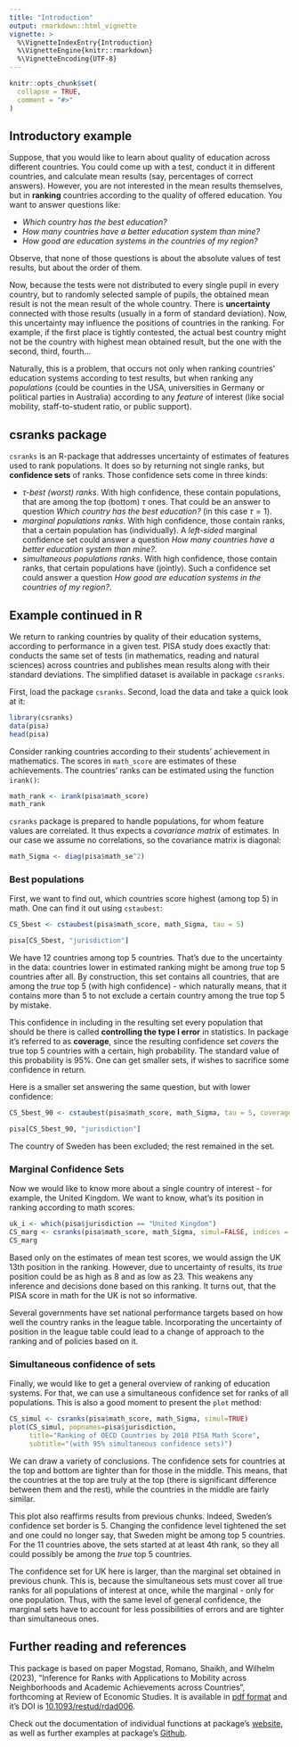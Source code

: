 ```yaml
---
title: "Introduction"
output: rmarkdown::html_vignette
vignette: >
  %\VignetteIndexEntry{Introduction}
  %\VignetteEngine{knitr::rmarkdown}
  %\VignetteEncoding{UTF-8}
---
```


```r
knitr::opts_chunk$set(
  collapse = TRUE,
  comment = "#>"
)
```

## Introductory example

Suppose, that you would like to learn about quality of education across different countries. You could come up with a test, conduct it in different countries, and calculate mean results (say, percentages of correct answers). However, you are not interested in the mean results themselves, but in **ranking** countries according to the quality of offered education. You want to answer questions like:

- *Which country has the best education?*
- *How many countries have a better education system than mine?*
- *How good are education systems in the countries of my region?*

Observe, that none of those questions is about the absolute values of test results, but about the order of them.

Now, because the tests were not distributed to every single pupil in every country, but to randomly selected sample of pupils, the obtained mean result is not the mean result of the whole country. There is **uncertainty** connected with those results (usually in a form of standard deviation). Now, this uncertainty may influence the positions of countries in the ranking. For example, if the first place is tightly contested, the actual best country might not be the country with highest mean obtained result, but the one with the second, third, fourth...

Naturally, this is a problem, that occurs not only when ranking countries' education systems according to test results, but when ranking any *populations* (could be counties in the USA, universities in Germany or political parties in Australia) according to any *feature* of interest (like social mobility, staff-to-student ratio, or public support).

## csranks package

`csranks` is an R-package that addresses uncertainty of estimates of features used to rank populations. It does so by returning not single ranks, but **confidence sets** of ranks. Those confidence sets come in three kinds:

- *$\tau$-best (worst) ranks*. With high confidence, these contain populations, that are among the top (bottom) $\tau$ ones. That could be an answer to question *Which country has the best education?* (in this case $\tau  = 1$).
- *marginal populations ranks*. With high confidence, those contain ranks, that a certain population has (individually). A *left-sided* marginal confidence set could answer a question *How many countries have a better education system than mine?*.
- *simultaneous populations ranks*. With high confidence, those contain ranks, that certain populations have (jointly). Such a confidence set could answer a question *How good are education systems in the countries of my region?*.

## Example continued in R

We return to ranking countries by quality of their education systems, according to performance in a given test. PISA study does exactly that: conducts the same set of tests (in mathematics, reading and natural sciences) across countries and publishes mean results along with their standard deviations. The simplified dataset is available in package `csranks`. 

First, load the package `csranks`. Second, load the data and take a quick look at it:

```r
library(csranks)
data(pisa)
head(pisa)
```

Consider ranking countries according to their students' achievement in mathematics. The scores in `math_score` are estimates of these achievements. The countries' ranks can be estimated using the function `irank()`:

```r
math_rank <- irank(pisa$math_score)
math_rank
```

`csranks` package is prepared to handle populations, for whom feature values are correlated. It thus expects a *covariance matrix* of estimates. In our case we assume no correlations, so the covariance matrix is diagonal:

```r
math_Sigma <- diag(pisa$math_se^2)
```

### Best populations

First, we want to find out, which countries score highest (among top 5) in math. One can find it out using `cstaubest`:

```r
CS_5best <- cstaubest(pisa$math_score, math_Sigma, tau = 5)

pisa[CS_5best, "jurisdiction"]
```

We have 12 countries among top 5 countries. That's due to the uncertainty in the data: countries lower in estimated ranking might be among *true* top 5 countries after all. By construction, this set contains all countries, that are among the *true* top 5 (with high confidence) - which naturally means, that it contains more than 5 to not exclude a certain country among the true top 5 by mistake.

This confidence in including in the resulting set every population that should be there is called **controlling the type I error** in statistics. In package it's referred to as **coverage**, since the resulting confidence set *covers* the true top 5 countries with a certain, high probability. The standard value of this probability is 95%. One can get smaller sets, if wishes to sacrifice some confidence in return.

Here is a smaller set answering the same question, but with lower confidence:

```r
CS_5best_90 <- cstaubest(pisa$math_score, math_Sigma, tau = 5, coverage = 0.9)

pisa[CS_5best_90, "jurisdiction"]
```

The country of Sweden has been excluded; the rest remained in the set.

### Marginal Confidence Sets

Now we would like to know more about a single country of interest - for example, the United Kingdom. We want to know, what's its position in ranking according to math scores.

```r
uk_i <- which(pisa$jurisdiction == "United Kingdom")
CS_marg <- csranks(pisa$math_score, math_Sigma, simul=FALSE, indices = uk_i)
CS_marg
```

Based only on the estimates of mean test scores, we would assign the UK 13th position in the ranking. However, due to uncertainty of results, its *true* position could be as high as 8 and as low as 23. This weakens any inference and decisions done based on this ranking. It turns out, that the PISA score in math for the UK is not so informative. 

Several governments have set national performance targets based on how well the country ranks in the league table. Incorporating the uncertainty of position in the league table could lead to a change of approach to the ranking and of policies based on it. 

### Simultaneous confidence of sets

Finally, we would like to get a general overview of ranking of education systems.
For that, we can use a simultaneous confidence set for ranks of all populations.
This is also a good moment to present the `plot` method:

```r
CS_simul <- csranks(pisa$math_score, math_Sigma, simul=TRUE)
plot(CS_simul, popnames=pisa$jurisdiction, 
     title="Ranking of OECD Countries by 2018 PISA Math Score", 
     subtitle="(with 95% simultaneous confidence sets)")
```

We can draw a variety of conclusions. The confidence sets for countries at the top and bottom are tighter than for those in the middle. This means, that the countries at the top are truly at the top (there is significant difference between them and the rest), while the countries in the middle are fairly similar.

This plot also reaffirms results from previous chunks. Indeed, Sweden's confidence set
border is 5. Changing the confidence level tightened the set and one could no longer say, that Sweden might be among top 5 countries. For the 11 countries above, the sets started at at least 4th rank, so they all could possibly be among the *true* top 5 countries.

The confidence set for UK here is larger, than the marginal set obtained in previous chunk. This is, because the simultaneous sets must cover all true ranks for all populations of interest at once, while the marginal - only for one population. Thus, with the same level of general confidence, the marginal sets have to account for less possibilities of errors and are tighter than simultaneous ones.

## Further reading and references

This package is based on paper Mogstad, Romano, Shaikh, and Wilhelm (2023), "Inference for Ranks with Applications to Mobility across Neighborhoods and Academic Achievements across Countries", forthcoming at Review of Economic Studies. It is available in [pdf format](http://dwilhelm.userweb.mwn.de/papers/cwp0323.pdf) and it's DOI is [10.1093/restud/rdad006](https://doi.org/10.1093/restud/rdad006).

Check out the documentation of individual functions at package's [website](https://danielwilhelm.github.io/R-CS-ranks/), as well as further examples at package's [Github](https://github.com/danielwilhelm/R-CS-ranks/tree/master/examples).